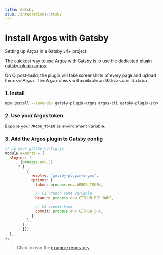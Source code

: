 ```yaml
---
title: Gatsby
slug: /integrations/gatsby
---
```


# Install Argos with Gatsby

Setting up Argos in a Gatsby v4+ project.

The quickest way to use Argos with [Gatsby](https://www.gatsbyjs.com/) is to use the dedicated plugin [gatsby-plugin-argos](https://www.npmjs.com/package/gatsby-plugin-argos).

On CI post-build, the plugin will take screenshots of every page and upload them on Argos. The Argos check will available on Github commit status.

### 1. Install

```sh
npm install --save-dev gatsby-plugin-argos argos-cli gatsby-plugin-screenshot puppeteer
```

### 2. Use your Argos token

Expose your `ARGOS_TOKEN` as environment variable.

### 3. Add the Argos plugin to Gatsby config

```js
// in your gatsby-config.js
module.exports = {
  plugins: [
    ...(process.env.CI
      ? [
          {
            resolve: "gatsby-plugin-argos",
            options: {
              token: process.env.ARGOS_TOKEN,

              // CI branch name variable
              branch: process.env.GITHUB_REF_NAME,

              // CI commit hash
              commit: process.env.GITHUB_SHA,
            },
          },
        ]
      : []),
  ],
};
```

> Click to read the [example repository](https://github.com/argos-ci/argos-example-gatsby-github-actions).
